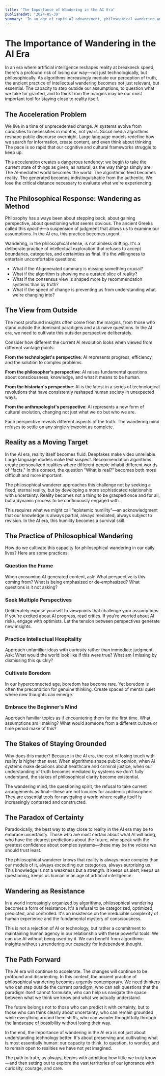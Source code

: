 ```yaml
---
title: 'The Importance of Wandering in the AI Era'
publishedAt: '2024-05-30'
summary: 'In an age of rapid AI advancement, philosophical wandering and questioning reality from the outside becomes essential for staying grounded in truth and understanding what is real.'
---
```


# The Importance of Wandering in the AI Era

In an era where artificial intelligence reshapes reality at breakneck speed, there's a profound risk of losing our way—not just technologically, but philosophically. As algorithms increasingly mediate our perception of truth, the ancient practice of intellectual wandering becomes not just relevant, but essential. The capacity to step outside our assumptions, to question what we take for granted, and to think from the margins may be our most important tool for staying close to reality itself.

## The Acceleration Problem

We live in a time of unprecedented change. AI systems evolve from curiosities to necessities in months, not years. Social media algorithms reshape public discourse overnight. Large language models redefine how we search for information, create content, and even think about thinking. The pace is so rapid that our cognitive and cultural frameworks struggle to keep up.

This acceleration creates a dangerous tendency: we begin to take the current state of things as given, as natural, as the way things simply are. The AI‑mediated world becomes the world. The algorithmic feed becomes reality. The generated becomes indistinguishable from the authentic. We lose the critical distance necessary to evaluate what we're experiencing.

## The Philosophical Response: Wandering as Method

Philosophy has always been about stepping back, about gaining perspective, about questioning what seems obvious. The ancient Greeks called this *epoché*—a suspension of judgment that allows us to examine our assumptions. In the AI era, this practice becomes urgent.

Wandering, in the philosophical sense, is not aimless drifting. It's a deliberate practice of intellectual exploration that refuses to accept boundaries, categories, and certainties as final. It's the willingness to entertain uncomfortable questions:

- What if the AI‑generated summary is missing something crucial?
- What if the algorithm is showing me a curated slice of reality?
- What if the consensus view is shaped more by recommendation systems than by truth?
- What if the speed of change is preventing us from understanding what we're changing into?

## The View from Outside

The most profound insights often come from the margins, from those who stand outside the dominant paradigms and ask naive questions. In the AI era, we need to cultivate this outsider perspective deliberately.

Consider how different the current AI revolution looks when viewed from different vantage points:

**From the technologist's perspective**: AI represents progress, efficiency, and the solution to complex problems.

**From the philosopher's perspective**: AI raises fundamental questions about consciousness, knowledge, and what it means to be human.

**From the historian's perspective**: AI is the latest in a series of technological revolutions that have consistently reshaped human society in unexpected ways.

**From the anthropologist's perspective**: AI represents a new form of cultural evolution, changing not just what we do but who we are.

Each perspective reveals different aspects of the truth. The wandering mind refuses to settle on any single viewpoint as complete.

## Reality as a Moving Target

In the AI era, reality itself becomes fluid. Deepfakes make video unreliable. Large language models make text suspect. Recommendation algorithms create personalized realities where different people inhabit different worlds of "facts." In this context, the question "What is real?" becomes both more difficult and more important.

The philosophical wanderer approaches this challenge not by seeking a fixed, eternal reality, but by developing a more sophisticated relationship with uncertainty. Reality becomes not a thing to be grasped once and for all, but a dynamic process to be continuously engaged with.

This requires what we might call "epistemic humility"—an acknowledgment that our knowledge is always partial, always mediated, always subject to revision. In the AI era, this humility becomes a survival skill.

## The Practice of Philosophical Wandering

How do we cultivate this capacity for philosophical wandering in our daily lives? Here are some practices:

### Question the Frame
When consuming AI‑generated content, ask: What perspective is this coming from? What is being emphasized or de‑emphasized? What questions is it not asking?

### Seek Multiple Perspectives
Deliberately expose yourself to viewpoints that challenge your assumptions. If you're excited about AI progress, read critics. If you're worried about AI risks, engage with optimists. Let the tension between perspectives generate new insights.

### Practice Intellectual Hospitality
Approach unfamiliar ideas with curiosity rather than immediate judgment. Ask: What would the world look like if this were true? What am I missing by dismissing this quickly?

### Cultivate Boredom
In our hyperconnected age, boredom has become rare. Yet boredom is often the precondition for genuine thinking. Create spaces of mental quiet where new thoughts can emerge.

### Embrace the Beginner's Mind
Approach familiar topics as if encountering them for the first time. What assumptions am I making? What would someone from a different culture or time period make of this?

## The Stakes of Staying Grounded

Why does this matter? Because in the AI era, the cost of losing touch with reality is higher than ever. When algorithms shape public opinion, when AI systems make decisions about healthcare and criminal justice, when our understanding of truth becomes mediated by systems we don't fully understand, the stakes of philosophical clarity become existential.

The wandering mind, the questioning spirit, the refusal to take current arrangements as final—these are not luxuries for academic philosophers. They are essential tools for navigating a world where reality itself is increasingly contested and constructed.

## The Paradox of Certainty

Paradoxically, the best way to stay close to reality in the AI era may be to embrace uncertainty. Those who are most certain about what AI will bring, who have the clearest predictions about the future, who speak with the greatest confidence about complex systems—these may be the voices we should trust least.

The philosophical wanderer knows that reality is always more complex than our models of it, always exceeding our categories, always surprising us. This knowledge is not a weakness but a strength. It keeps us alert, keeps us questioning, keeps us human in an age of artificial intelligence.

## Wandering as Resistance

In a world increasingly organized by algorithms, philosophical wandering becomes a form of resistance. It's a refusal to be categorized, optimized, predicted, and controlled. It's an insistence on the irreducible complexity of human experience and the fundamental mystery of consciousness.

This is not a rejection of AI or technology, but rather a commitment to maintaining human agency in our relationship with these powerful tools. We can use AI without being used by it. We can benefit from algorithmic insights without surrendering our capacity for independent thought.

## The Path Forward

The AI era will continue to accelerate. The changes will continue to be profound and disorienting. In this context, the ancient practice of philosophical wandering becomes urgently contemporary. We need thinkers who can step outside the current paradigm, who can ask questions that the paradigm itself cannot formulate, who can help us navigate the space between what we think we know and what we actually understand.

The future belongs not to those who can predict it with certainty, but to those who can think clearly about uncertainty, who can remain grounded while everything around them shifts, who can wander thoughtfully through the landscape of possibility without losing their way.

In the end, the importance of wandering in the AI era is not just about understanding technology better. It's about preserving and cultivating what is most essentially human: our capacity to think, to question, to wonder, and to remain open to realities we have not yet imagined.

The path to truth, as always, begins with admitting how little we truly know—and then setting out to explore the vast territories of our ignorance with curiosity, courage, and care.